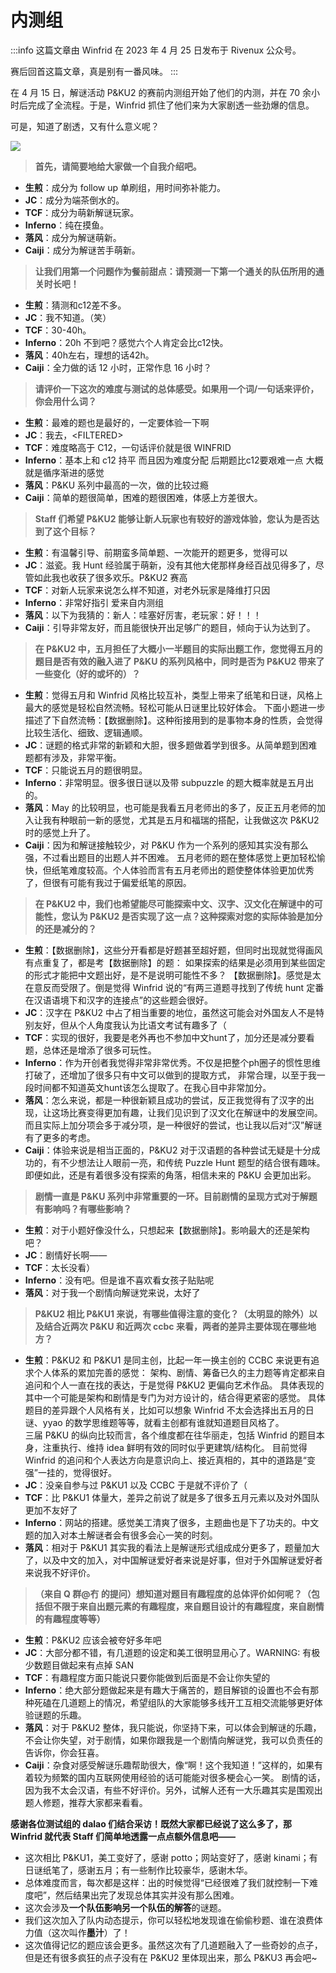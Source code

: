 # 内测组

:::info
这篇文章由 Winfrid 在 2023 年 4 月 25 日发布于 Rivenux 公众号。

赛后回首这篇文章，真是别有一番风味。
:::

在 4 月 15 日，解谜活动 P&KU2 的赛前内测组开始了他们的内测，并在 70 余小时后完成了全流程。于是，Winfrid 抓住了他们来为大家剧透一些劲爆的信息。

可是，知道了剧透，又有什么意义呢？

![](./02-nei-ce-zu.assets/image_1.webp)

> **首先，请简要地给大家做一个自我介绍吧。**

- **生煎**：成分为 follow up 单刷组，用时间弥补能力。
- **JC**：成分为端茶倒水的。
- **TCF**：成分为萌新解谜玩家。
- **Inferno**：纯在摸鱼。
- **落风**：成分为解谜萌新。
- **Caiji**：成分为解谜苦手萌新。

> **让我们用第一个问题作为餐前甜点：请预测一下第一个通关的队伍所用的通关时长吧！**

- **生煎**：猜测和c12差不多。
- **JC**：我不知道。（笑）
- **TCF**：30-40h。
- **Inferno**：20h 不到吧？感觉六个人肯定会比c12快。
- **落风**：40h左右，理想的话42h。
- **Caiji**：全力做的话 12 小时，正常作息 16 小时？

> **请评价一下这次的难度与测试的总体感受。如果用一个词/一句话来评价，你会用什么词？**

- **生煎**：最难的题也是最好的，一定要体验一下啊
- **JC**：我去，\<FILTERED>
- **TCF**：难度略高于 C12，一句话评价就是很 WINFRID
- **Inferno**：基本上和 c12 持平 而且因为难度分配 后期题比c12要艰难一点 大概就是循序渐进的感觉
- **落风**：P&KU 系列中最高的一次，做的比较过瘾
- **Caiji**：简单的题很简单，困难的题很困难，体感上方差很大。

> **Staff 们希望 P&KU2 能够让新人玩家也有较好的游戏体验，您认为是否达到了这个目标？**

- **生煎**：有温馨引导、前期蛮多简单题、一次能开的题更多，觉得可以
- **JC**：滋瓷。我 Hunt 经验属于萌新，没有其他大佬那样身经百战见得多了，尽管如此我也收获了很多欢乐。P&KU2 赛高
- **TCF**：对新人玩家来说怎么样不知道，对老外玩家是降维打只因
- **Inferno**：非常好指引 爱来自内测组
- **落风**：以下为我猜的：新人：哇塞好厉害，老玩家：好！！！
- **Caiji**：引导非常友好，而且能很快开出足够广的题目，倾向于认为达到了。

> **在 P&KU2 中，五月担任了大概小一半题目的实际出题工作，您觉得五月的题目是否有效的融入进了 P&KU 的系列风格中，同时是否为 P&KU2 带来了一些变化（好的或坏的）？**

- **生煎**：觉得五月和 Winfrid 风格比较互补，类型上带来了纸笔和日谜，风格上最大的感觉是轻松自然流畅。轻松可能从日谜里比较好体会。
下面小题进一步描述了下自然流畅：【数据删除】。这种衔接用到的是事物本身的性质，会觉得比较生活化、细致、逻辑通顺。
- **JC**：谜题的格式非常的新颖和大胆，很多题做着学到很多。从简单题到困难题都有涉及，非常平衡。
- **TCF**：只能说五月的题很明显。
- **Inferno**：非常明显。很多很日谜以及带 subpuzzle 的题大概率就是五月出的。
- **落风**：May 的比较明显，也可能是我看五月老师出的多了，反正五月老师的加入让我有种眼前一新的感觉，尤其是五月和福瑞的搭配，让我做这次 P&KU2 时的感觉上升了。
- **Caiji**：因为和解谜接触较少，对 P&KU 作为一个系列的感知其实没有那么强，不过看出题目的出题人并不困难。
五月老师的题在整体感觉上更加轻松愉快，但纸笔难度较高。个人体验而言有五月老师出的题使整体体验更加优秀了，但很有可能有我过于偏爱纸笔的原因。

> **在 P&KU2 中，我们也希望能尽可能探索中文、汉字、汉文化在解谜中的可能性，您认为 P&KU2 是否实现了这一点？这种探索对您的实际体验是加分的还是减分的？**

- **生煎**：【数据删除】，这些分开看都是好题甚至超好题，但同时出现就觉得画风有点重复了，都是考【数据删除】的题：
如果探索的结果是必须用到某些固定的形式才能把中文题出好，是不是说明可能性不多？
【数据删除】。感觉是太在意反而受限了。倒是觉得 Winfrid 说的“有两三道题寻找到了传统 hunt 定番在汉语语境下和汉字的连接点”的这些题会很好。
- **JC**：汉字在 P&KU2 中占了相当重要的地位，虽然这可能会对外国友人不是特别友好，但从个人角度我认为比语文考试有趣多了（
- **TCF**：实现的很好，我要是老外再也不参加中文hunt了，加分还是减分要看题，总体还是增添了很多可玩性。
- **Inferno**：作为开创者我觉得非常非常优秀。不仅是把整个ph圈子的惯性思维打破了，还增加了很多只有中文可以做到的提取方式，
非常合理，以至于我一段时间都不知道英文hunt该怎么提取了。在我心目中非常加分。
- **落风**：怎么来说，都是一种很新颖且成功的尝试，反正我觉得有了汉字的出现，让这场比赛变得更加有趣，让我们见识到了汉文化在解谜中的发展空间。
而且实际上加分项会多于减分项，是一种很好的尝试，也让我以后对“汉”解谜有了更多的考虑。
- **Caiji**：体验来说是相当正面的，P&KU2 对于汉语题的各种尝试无疑是十分成功的，有不少想法让人眼前一亮，和传统 Puzzle Hunt 题型的结合很有趣味。
即便如此，还是有着很多没有探索的角落，相信未来的 P&KU 会更加出彩。

> **剧情一直是 P&KU 系列中非常重要的一环。目前剧情的呈现方式对于解题有影响吗？有哪些影响？**

- **生煎**：对于小题好像没什么，只想起来【数据删除】。影响最大的还是架构吧？
- **JC**：剧情好长啊——
- **TCF**：太长没看）
- **Inferno**：没有吧。但是谁不喜欢看女孩子贴贴呢
- **落风**：对于我一个剧情向解谜党来说，太好了

> **P&KU2 相比 P&KU1 来说，有哪些值得注意的变化？（太明显的除外）以及结合近两次 P&KU 和近两次 ccbc 来看，两者的差异主要体现在哪些地方？**

- **生煎**：P&KU2 和 P&KU1 是同主创，比起一年一换主创的 CCBC 来说更有追求个人体系的累加完善的感觉：
架构、剧情、筹备已久的主力题等肯定都来自追问和个人一直在找的表达，于是觉得 P&KU2 更偏向艺术作品。
具体表现的其中一个可能是架构和剧情是专门为对方设计的，结合得更紧密的感觉。
具体题目的差异跟个人风格有关，比如可以想象 Winfrid 不太会选择出五月的日谜、yyao 的数学思维题等等，就看主创都有谁就知道题目风格了。<br/>
三届 P&KU 的纵向比较而言，各个维度都在往华丽走，包括 Winfrid 的题目本身，注重执行、维持 idea 鲜明有效的同时似乎更建筑/结构化。
目前觉得 Winfrid 的追问和个人表达方向是意识向上、接近真相的，其中的道路是“变强”一挂的，觉得很好。
- **JC**：没亲自参与过 P&KU1 以及 CCBC 于是就不评价了（
- **TCF**：比 P&KU1 体量大，差异之前说了就是多了很多五月元素以及对外国队更加不友好了
- **Inferno**：网站的搭建。感觉美工清爽了很多，主题曲也是下了功夫的。中文题的加入对本土解谜者会有很多会心一笑的时刻。
- **落风**：相对于 P&KU1 其实我的看法上是解谜形式组成成分更多了，题量加大了，以及中文的加入，对中国解谜爱好者来说是好事，但对于外国解谜爱好者来说我不好评价。

> **（来自 Q 群@冇 的提问）想知道对题目有趣程度的总体评价如何呢？（包括但不限于来自出题元素的有趣程度，来自题目设计的有趣程度，来自剧情的有趣程度等等）**

- **生煎**：P&KU2 应该会被夸好多年吧
- **JC**：大部分都不错，有几道题的设定和美工很明显用心了。WARNING: 有极少数题目做起来有点掉 SAN
- **TCF**：有趣程度方面只能说只要你能做到后面是不会让你失望的
- **Inferno**：绝大部分题做起来是有趣大于痛苦的，题目解锁的设置也不会有那种死磕在几道题上的情况，希望组队的大家能够多线开工互相交流能够更好体验谜题的乐趣。
- **落风**：对于 P&KU2 整体，我只能说，你坚持下来，可以体会到解谜的乐趣，不会让你失望，对于剧情，如果你跟我是一个剧情向解谜党，我可以负责任的告诉你，你会狂喜。
- **Caiji**：杂食对感受解谜乐趣帮助很大，像“啊！这个我知道！”这样的，如果有着较为频繁的国内互联网使用经验的话可能能对很多梗会心一笑。
剧情的话，因为我不太会汉语，有些不好评价。另外，试解人还有一大乐趣其实是围观出题人修题，推荐大家都来看看。

**感谢各位测试组的 dalao 们结合采访！既然大家都已经说了这么多了，那 Winfrid 就代表 Staff 们简单地透露一点点额外信息吧——**

- 这次相比 P&KU1，美工变好了，感谢 potto；网站变好了，感谢 kinami；有日谜纸笔了，感谢五月；有一些制作比较豪华，感谢木华。
- 总体难度而言，每次都是这样：出的时候觉得“已经很难了我们就控制一下难度吧”，然后结果出完了发现总体其实并没有那么困难。
- 这次会涉及**一个队伍影响另一个队伍的解答**的谜题。
- 我们这次加入了队内动态提示，你可以轻松地发现谁在偷偷秒题、谁在浪费体力值（这次叫作**墨汁**）了！
- 这次值得记忆的题应该会更多。虽然这次有了几道题融入了一些奇妙的点子，但是还有很多疯狂的点子没有在 P&KU2 里体现出来，那么 P&KU3 再会吧~
